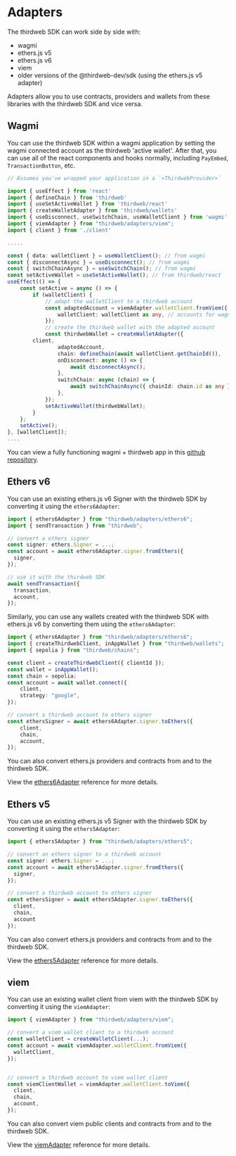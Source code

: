 # Adapters

The thirdweb SDK can work side by side with:

- wagmi
- ethers.js v5
- ethers.js v6
- viem
- older versions of the @thirdweb-dev/sdk (using the ethers.js v5 adapter)

Adapters allow you to use contracts, providers and wallets from these libraries with the thirdweb SDK and vice versa.

## Wagmi

You can use the thirdweb SDK within a wagmi application by setting the wagmi connected account as the thirdweb 'active wallet'. After that, you can use all of the react components and hooks normally, including `PayEmbed`, `TransactionButton`, etc.

```ts
// Assumes you've wrapped your application in a `<ThirdwebProvider>`

import { useEffect } from 'react'
import { defineChain } from 'thirdweb'
import { useSetActiveWallet } from 'thirdweb/react'
import { createWalletAdapter } from 'thirdweb/wallets'
import { useDisconnect, useSwitchChain, useWalletClient } from 'wagmi'
import { viemAdapter } from "thirdweb/adapters/viem";
import { client } from './client'

.....

const { data: walletClient } = useWalletClient(); // from wagmi 
const { disconnectAsync } = useDisconnect(); // from wagmi
const { switchChainAsync } = useSwitchChain(); // from wagmi
const setActiveWallet = useSetActiveWallet(); // from thirdweb/react
useEffect(() => {
    const setActive = async () => {
        if (walletClient) {
            // adapt the walletClient to a thirdweb account
            const adaptedAccount = viemAdapter.walletClient.fromViem({
                walletClient: walletClient as any, // accounts for wagmi/viem version mismatches
            });
            // create the thirdweb wallet with the adapted account
            const thirdwebWallet = createWalletAdapter({
		client,
                adaptedAccount,
                chain: defineChain(await walletClient.getChainId()),
                onDisconnect: async () => {
                    await disconnectAsync();
                },
                switchChain: async (chain) => {
                    await switchChainAsync({ chainId: chain.id as any });
                },
            });
            setActiveWallet(thirdwebWallet);
        }
    };
    setActive();
}, [walletClient]);
....
```

You can view a fully functioning wagmi + thirdweb app in this [github repository](https://github.com/thirdweb-example/wagmi-thirdweb-pay).

## Ethers v6

You can use an existing ethers.js v6 Signer with the thirdweb SDK by converting it using the `ethers6Adapter`:

```ts
import { ethers6Adapter } from "thirdweb/adapters/ethers6";
import { sendTransaction } from "thirdweb";

// convert a ethers signer
const signer: ethers.Signer = ...;
const account = await ethers6Adapter.signer.fromEthers({
  signer,
});

// use it with the thirdweb SDK
await sendTransaction({
  transaction,
  account,
});
```

Similarly, you can use any wallets created with the thirdweb SDK with ethers.js v6 by converting them using the `ethers6Adapter`:

```ts
import { ethers6Adapter } from "thirdweb/adapters/ethers6";
import { createThirdwebClient, inAppWallet } from "thirdweb/wallets";
import { sepolia } from "thirdweb/chains";

const client = createThirdwebClient({ clientId });
const wallet = inAppWallet();
const chain = sepolia;
const account = await wallet.connect({
	client,
	strategy: "google",
});

// convert a thirdweb account to ethers signer
const ethersSigner = await ethers6Adapter.signer.toEthers({
	client,
	chain,
	account,
});
```

You can also convert ethers.js providers and contracts from and to the thirdweb SDK.

View the [ethers6Adapter](/references/typescript/v5/ethers6Adapter) reference for more details.

## Ethers v5

You can use an existing ethers.js v5 Signer with the thirdweb SDK by converting it using the `ethers5Adapter`:

```ts
import { ethers5Adapter } from "thirdweb/adapters/ethers5";

// convert an ethers signer to a thirdweb account
const signer: ethers.Signer = ...;
const account = await ethers5Adapter.signer.fromEthers({
  signer,
});

// convert a thirdweb account to ethers signer
const ethersSigner = await ethers5Adapter.signer.toEthers({
  client,
  chain,
  account
});
```

You can also convert ethers.js providers and contracts from and to the thirdweb SDK.

View the [ethers5Adapter](/references/typescript/v5/ethers5Adapter) reference for more details.

## viem

You can use an existing wallet client from viem with the thirdweb SDK by converting it using the `viemAdapter`:

```ts
import { viemAdapter } from "thirdweb/adapters/viem";

// convert a viem wallet client to a thirdweb account
const walletClient = createWalletClient(...);
const account = await viemAdapter.walletClient.fromViem({
  walletClient,
});


// convert a thirdweb account to viem wallet client
const viemClientWallet = viemAdapter.walletClient.toViem({
  client,
  chain,
  account,
});
```

You can also convert viem public clients and contracts from and to the thirdweb SDK.

View the [viemAdapter](/references/typescript/v5/viemAdapter) reference for more details.

